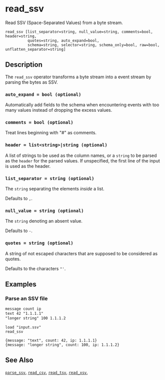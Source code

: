 
# read_ssv

Read SSV (Space-Separated Values) from a byte stream.

```tql
read_ssv [list_separator=string, null_value=string, comments=bool, header=string,
          quotes=string, auto_expand=bool,
          schema=string, selector=string, schema_only=bool, raw=bool, unflatten_separator=string]
```

## Description

The `read_ssv` operator transforms a byte stream into a event stream by parsing
the bytes as SSV.

### `auto_expand = bool (optional)`

Automatically add fields to the schema when encountering events with too many
values instead of dropping the excess values.

### `comments = bool (optional)`

Treat lines beginning with "#" as comments.

### `header = list<string>|string (optional)`

A list of strings to be used as the column names, or a `string` to be parsed
as the `header` for the parsed values.
If unspecified, the first line of the input is used as the header.

### `list_separator = string (optional)`

The `string` separating the elements _inside_ a list.

Defaults to `,`.

### `null_value = string (optional)`

The `string` denoting an absent value.

Defaults to `-`.

### `quotes = string (optional)`

A string of not escaped characters that are supposed to be considered as quotes.

Defaults to the characters `"'`.

<CommonOptions />

## Examples

### Parse an SSV file

```txt title="input.ssv"
message count ip
text 42 "1.1.1.1"
"longer string" 100 1.1.1.2
```

```tql
load "input.ssv"
read_ssv
```

```tql
{message: "text", count: 42, ip: 1.1.1.1}
{message: "longer string", count: 100, ip: 1.1.1.2}
```

## See Also

[`parse_ssv`](../functions/parse_ssv.mdx), [`read_csv`](read_csv.mdx),
[`read_tsv`](read_tsv.mdx), [`read_xsv`](read_xsv.mdx),
